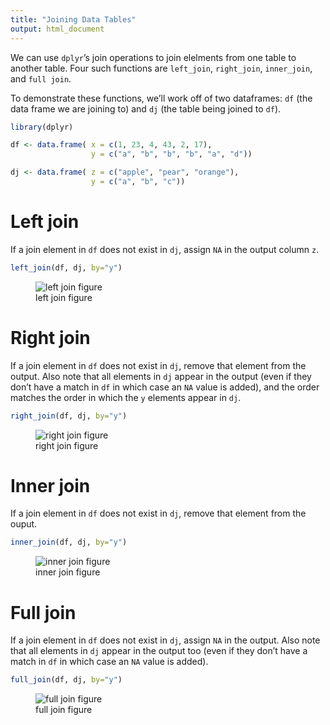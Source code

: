 ```yaml
---
title: "Joining Data Tables"
output: html_document
---
```


We can use `dplyr`'s join operations to join elelments from one table to another table. Four such functions are `left_join`, `right_join`, `inner_join`, and `full join`.

To demonstrate these functions, we'll work off of two dataframes: `df` (the data frame we are joining to) and `dj` (the table being joined to `df`). 

```r
library(dplyr)

df <- data.frame( x = c(1, 23, 4, 43, 2, 17),
                  y = c("a", "b", "b", "b", "a", "d"))

dj <- data.frame( z = c("apple", "pear", "orange"),
                  y = c("a", "b", "c"))
```


# Left join

If a join element in `df` does not exist in `dj`, assign `NA` in the output column `z`. 

```r
left_join(df, dj, by="y")
```

![left join figure](img/left_join.png)

# Right join
If a join element in `df` does not exist in `dj`, remove that element from the output. Also note that all elements in `dj` appear in the output (even if they don't have a match in `df` in which case an `NA` value is added), and the order matches the order in which the `y` elements appear in `dj`.

```r
right_join(df, dj, by="y")
```

![right join figure](img/right_join.png)

# Inner join

If a join element in `df` does not exist in `dj`, remove that element from the ouput.

```r
inner_join(df, dj, by="y")
```

![inner join figure](img/inner_join.png)

# Full join

If a join element in `df` does not exist in `dj`, assign `NA` in the output. Also note that all elements in `dj` appear in the output too (even if they don't have a match in `df` in which case an `NA` value is added).

```r
full_join(df, dj, by="y")
```

![full join figure](img/full_join.png)

